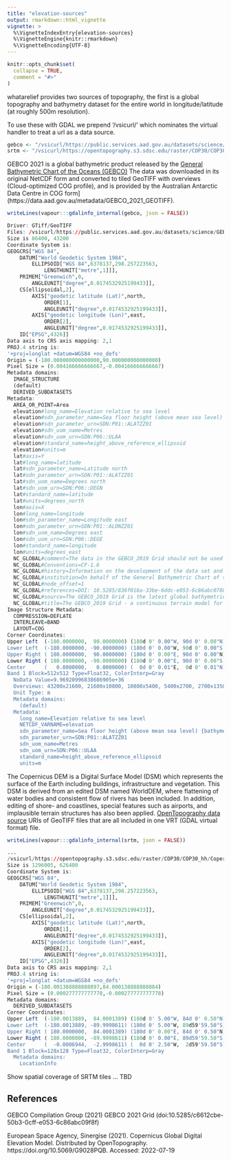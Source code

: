 ```yaml
---
title: "elevation-sources"
output: rmarkdown::html_vignette
vignette: >
  %\VignetteIndexEntry{elevation-sources}
  %\VignetteEngine{knitr::rmarkdown}
  %\VignetteEncoding{UTF-8}
---
```


```r
knitr::opts_chunk$set(
  collapse = TRUE,
  comment = "#>"
)
```

whatarelief provides two sources of topography, the first is a global topography and bathymetry dataset for the entire world in longitude/latitude (at roughly 500m resolution). 


To use these with GDAL we prepend '/vsicurl/' which nominates the virtual handler to treat a url as a data source. 

```R
gebco <- "/vsicurl/https://public.services.aad.gov.au/datasets/science/GEBCO_2019_GEOTIFF/GEBCO_2019.tif"
srtm <- "/vsicurl/https://opentopography.s3.sdsc.edu/raster/COP30/COP30_hh.vrt"

```

GEBCO 2021 is a global bathymetric product released by the [General Bathymetric Chart of the Oceans (GEBCO)](https://www.gebco.net/data_and_products/gridded_bathymetry_data/gebco_2021/) The data was downloaded in its original NetCDF form and converted to tiled GeoTIFF with overviews (Cloud-optimized COG profile), and is provided by the Australian Antarctic Data Centre in COG form](https://data.aad.gov.au/metadata/GEBCO_2021_GEOTIFF). 



```R
writeLines(vapour:::gdalinfo_internal(gebco, json = FALSE))

Driver: GTiff/GeoTIFF
Files: /vsicurl/https://public.services.aad.gov.au/datasets/science/GEBCO_2019_GEOTIFF/GEBCO_2019.tif
Size is 86400, 43200
Coordinate System is:
GEOGCRS["WGS 84",
    DATUM["World Geodetic System 1984",
        ELLIPSOID["WGS 84",6378137,298.257223563,
            LENGTHUNIT["metre",1]]],
    PRIMEM["Greenwich",0,
        ANGLEUNIT["degree",0.0174532925199433]],
    CS[ellipsoidal,2],
        AXIS["geodetic latitude (Lat)",north,
            ORDER[1],
            ANGLEUNIT["degree",0.0174532925199433]],
        AXIS["geodetic longitude (Lon)",east,
            ORDER[2],
            ANGLEUNIT["degree",0.0174532925199433]],
    ID["EPSG",4326]]
Data axis to CRS axis mapping: 2,1
PROJ.4 string is:
'+proj=longlat +datum=WGS84 +no_defs'
Origin = (-180.000000000000000,90.000000000000000)
Pixel Size = (0.004166666666667,-0.004166666666667)
Metadata domains:
  IMAGE_STRUCTURE
  (default)
  DERIVED_SUBDATASETS
Metadata:
  AREA_OR_POINT=Area
  elevation#long_name=Elevation relative to sea level
  elevation#sdn_parameter_name=Sea floor height (above mean sea level) {bathymetric height}
  elevation#sdn_parameter_urn=SDN:P01::ALATZZ01
  elevation#sdn_uom_name=Metres
  elevation#sdn_uom_urn=SDN:P06::ULAA
  elevation#standard_name=height_above_reference_ellipsoid
  elevation#units=m
  lat#axis=Y
  lat#long_name=latitude
  lat#sdn_parameter_name=Latitude north
  lat#sdn_parameter_urn=SDN:P01::ALATZZ01
  lat#sdn_uom_name=Degrees north
  lat#sdn_uom_urn=SDN:P06::DEGN
  lat#standard_name=latitude
  lat#units=degrees_north
  lon#axis=X
  lon#long_name=longitude
  lon#sdn_parameter_name=Longitude east
  lon#sdn_parameter_urn=SDN:P01::ALONZZ01
  lon#sdn_uom_name=Degrees east
  lon#sdn_uom_urn=SDN:P06::DEGE
  lon#standard_name=longitude
  lon#units=degrees_east
  NC_GLOBAL#comment=The data in the GEBCO_2019 Grid should not be used for navigation or any purpose relating to safety at sea.
  NC_GLOBAL#Conventions=CF-1.6
  NC_GLOBAL#history=Information on the development of the data set and the source data sets included in the grid can be found in the data set documentation available from https://www.gebco.net
  NC_GLOBAL#institution=On behalf of the General Bathymetric Chart of the Oceans (GEBCO), the data are held at the British Oceanographic Data Centre (BODC).
  NC_GLOBAL#node_offset=1
  NC_GLOBAL#references=DOI: 10.5285/836f016a-33be-6ddc-e053-6c86abc0788e
  NC_GLOBAL#source=The GEBCO_2019 Grid is the latest global bathymetric product released by the General Bathymetric Chart of the Oceans (GEBCO) and has been developed through the Nippon Foundation-GEBCO Seabed 2030 Project. This is a collaborative project between the Nippon Foundation of Japan and GEBCO. The Seabed 2030 Project aims to bring together all available bathymetric data to produce the definitive map of the world ocean floor and make it available to all.
  NC_GLOBAL#title=The GEBCO_2019 Grid - a continuous terrain model for oceans and land at 15 arc-second intervals
Image Structure Metadata:
  COMPRESSION=DEFLATE
  INTERLEAVE=BAND
  LAYOUT=COG
Corner Coordinates:
Upper Left  (-180.0000000,  90.0000000) (180d 0' 0.00"W, 90d 0' 0.00"N)
Lower Left  (-180.0000000, -90.0000000) (180d 0' 0.00"W, 90d 0' 0.00"S)
Upper Right ( 180.0000000,  90.0000000) (180d 0' 0.00"E, 90d 0' 0.00"N)
Lower Right ( 180.0000000, -90.0000000) (180d 0' 0.00"E, 90d 0' 0.00"S)
Center      (   0.0000000,   0.0000000) (  0d 0' 0.01"E,  0d 0' 0.01"N)
Band 1 Block=512x512 Type=Float32, ColorInterp=Gray
  NoData Value=9.96920996838686905e+36
  Overviews: 43200x21600, 21600x10800, 10800x5400, 5400x2700, 2700x1350, 1350x675, 675x337, 337x168
  Unit Type: m
  Metadata domains:
    (default)
  Metadata:
    long_name=Elevation relative to sea level
    NETCDF_VARNAME=elevation
    sdn_parameter_name=Sea floor height (above mean sea level) {bathymetric height}
    sdn_parameter_urn=SDN:P01::ALATZZ01
    sdn_uom_name=Metres
    sdn_uom_urn=SDN:P06::ULAA
    standard_name=height_above_reference_ellipsoid
    units=m
```

The Copernicus DEM is a Digital Surface Model (DSM) which represents the surface of the Earth including buildings, infrastructure and vegetation. This DSM is derived from an edited DSM named WorldDEM, where flattening of water bodies and consistent flow of rivers has been included. In addition, editing of shore- and coastlines, special features such as airports, and implausible terrain structures has also been applied. [OpenTopography data source](https://portal.opentopography.org/raster?opentopoID=OTSDEM.032021.4326.3) URIs of GeoTIFF files that are
all included in one VRT (GDAL virtual format) file. 

```R
writeLines(vapour:::gdalinfo_internal(srtm, json = FALSE))

...
/vsicurl/https://opentopography.s3.sdsc.edu/raster/COP30/COP30_hh/Copernicus_DSM_COG_10_S07_00_E026_00_DEM.tif
Size is 1296005, 626400
Coordinate System is:
GEOGCRS["WGS 84",
    DATUM["World Geodetic System 1984",
        ELLIPSOID["WGS 84",6378137,298.257223563,
            LENGTHUNIT["metre",1]]],
    PRIMEM["Greenwich",0,
        ANGLEUNIT["degree",0.0174532925199433]],
    CS[ellipsoidal,2],
        AXIS["geodetic latitude (Lat)",north,
            ORDER[1],
            ANGLEUNIT["degree",0.0174532925199433]],
        AXIS["geodetic longitude (Lon)",east,
            ORDER[2],
            ANGLEUNIT["degree",0.0174532925199433]],
    ID["EPSG",4326]]
Data axis to CRS axis mapping: 2,1
PROJ.4 string is:
'+proj=longlat +datum=WGS84 +no_defs'
Origin = (-180.001388888888897,84.000138888888884)
Pixel Size = (0.000277777777778,-0.000277777777778)
Metadata domains:
  DERIVED_SUBDATASETS
Corner Coordinates:
Upper Left  (-180.0013889,  84.0001389) (180d 0' 5.00"W, 84d 0' 0.50"N)
Lower Left  (-180.0013889, -89.9998611) (180d 0' 5.00"W, 89d59'59.50"S)
Upper Right ( 180.0000000,  84.0001389) (180d 0' 0.00"E, 84d 0' 0.50"N)
Lower Right ( 180.0000000, -89.9998611) (180d 0' 0.00"E, 89d59'59.50"S)
Center      (  -0.0006944,  -2.9998611) (  0d 0' 2.50"W,  2d59'59.50"S)
Band 1 Block=128x128 Type=Float32, ColorInterp=Gray
  Metadata domains:
    LocationInfo
```

Show spatial coverage of SRTM tiles ... TBD






## References

GEBCO Compilation Group (2021) GEBCO 2021 Grid (doi:10.5285/c6612cbe-50b3-0cff-e053-6c86abc09f8f)

European Space Agency, Sinergise (2021). Copernicus Global Digital Elevation Model. Distributed by OpenTopography. https://doi.org/10.5069/G9028PQB. Accessed: 2022-07-19


